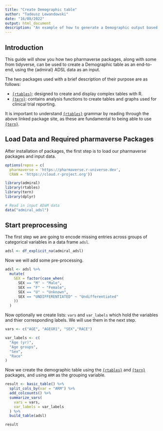 ```yaml
---
title: "Create Demographic table"
author: "Tadeusz Lewandowski"
date: "16/08/2022"
output: html_document
description: "An example of how to generate a Demographic output based on ADaM dataset"
---
```


## Introduction

This guide will show you how two pharmaverse packages, along with some from tidyverse, can be used to create a Demographic table as an end-to-end, using the {admiral} ADSL data as an input.

The two packages used with a brief description of their purpose are as follows:

* [`{rtables}`](https://roche.github.io/rtables/index.html): designed to create and display complex tables with R.
* [`{tern}`](https://insightsengineering.github.io/tern/main/index.html): contains analysis functions to create tables and graphs used for clinical trial reporting.

It is important to understand [`{rtables}`](https://roche.github.io/rtables/index.html) grammar by reading through the above linked package site, as these are fundamental to being able to use [`{tern}`](https://insightsengineering.github.io/tern/main/index.html). 

## Load Data and Required pharmaverse Packages

After installation of packages, the first step is to load our pharmaverse packages and input data.

```r
options(repos = c(
  pharmaverse = 'https://pharmaverse.r-universe.dev',
  CRAN = 'https://cloud.r-project.org'))

library(admiral)
library(rtables)
library(tern)
library(dplyr)

# Read in input ADaM data 
data("admiral_adsl")

```
  
## Start preprocessing

The first step we are going to encode missing entries across groups of categorical variables in a data frame `adsl`.


```r
adsl <- df_explicit_na(admiral_adsl)
```

Now we will add some pre-processing.

```r
adsl <- adsl %>%
  mutate(
    SEX = factor(case_when(
      SEX == "M" ~ "Male",
      SEX == "F" ~ "Female",
      SEX == "U" ~ "Unknown",
      SEX == "UNDIFFERENTIATED" ~ "Undifferentiated"
    ))
  ) 

```

Now optionally we create lists: `vars` and `var_labels` which hold the variables and thier corresponding labels. We will use them in the next step.

```r
vars <- c("AGE", "AGEGR1", "SEX","RACE")

var_labels <- c(
  "Age (yr)",
  "Age groups",
  "Sex",
  "Race"
)
```

Now we create the demographic table using the [`{rtables}`](https://roche.github.io/rtables/index.html) and [`{tern}`](https://insightsengineering.github.io/tern/main/index.html) packages, and using `ARM` as the grouping variable.

```r
result <- basic_table() %>%
  split_cols_by(var = "ARM") %>%
  add_colcounts() %>%
  summarize_vars(
    vars = vars,
    var_labels = var_labels
  ) %>%
  build_table(adsl)

result
```


